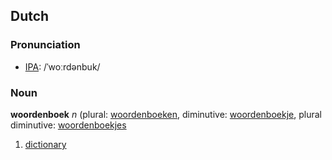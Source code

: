 ==Dutch==
=== Pronunciation ===
*[[w:IPA|IPA]]: /ˈwoːrdənbuk/

=== Noun ===
'''woordenboek''' ''n'' (plural: [[woordenboeken]], diminutive: [[woordenboekje]], plural diminutive: [[woordenboekjes]]

# [[dictionary]]